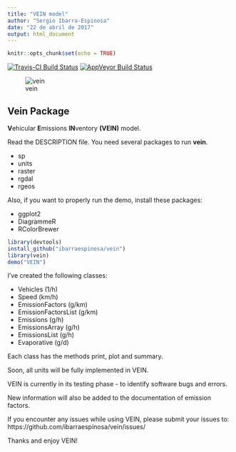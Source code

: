 ```yaml
---
title: "VEIN model"
author: "Sergio Ibarra-Espinosa"
date: "22 de abril de 2017"
output: html_document
---
```


```r
knitr::opts_chunk$set(echo = TRUE)
```

[![Travis-CI Build Status](https://travis-ci.org/ibarraespinosa/vein.svg?branch=master)](https://travis-ci.org/ibarraespinosa/vein)
[![AppVeyor Build Status](https://ci.appveyor.com/api/projects/status/github/ibarraespinosa/vein?branch=master&svg=true)](https://ci.appveyor.com/project/ibarraespinosa/vein)

![vein](p2.png)


## Vein Package

**V**ehicular **E**missions **IN**ventory **(VEIN)** model.  



Read the DESCRIPTION file. You need several packages to run **vein**.

- sp
- units
- raster
- rgdal
- rgeos

Also, if you want to properly run the demo, install these packages:

- ggplot2
- DiagrammeR
- RColorBrewer


```r
library(devtools)
install_github("ibarraespinosa/vein")
library(vein)
demo("VEIN")
```

I've created the following classes:

- Vehicles (1/h) 
- Speed  (km/h)
- EmissionFactors (g/km)
- EmissionFactorsList (g/km)
- Emissions  (g/h)
- EmissionsArray  (g/h)
- EmissionsList  (g/h)
- Evaporative  (g/d)

Each class has the methods print, plot and summary.

Soon, all units will be fully implemented in VEIN.

VEIN is currently in its testing phase - to identify software bugs and errors. 

New information will also be added to the documentation of emission factors.

If you encounter any issues while using VEIN, please submit your issues to: https://github.com/ibarraespinosa/vein/issues/

Thanks and enjoy VEIN!
